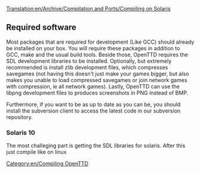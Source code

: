[[Translation:en/Archive/Compilation and Ports/Compiling on Solaris]]


==Required software==

Most packages that are required for development (Like GCC) should already be installed on your box. You will require these packages in addition to GCC, make and the usual build tools.
Beside those, OpenTTD requires the SDL development libraries to be installed. Optionally, but extremely recommended is install zlib development files, which compresses savegames (not having this doesn't just make your games bigger, but also makes you unable to load compressed savegames or join network games with compression, ie all network games).
Lastly, OpenTTD can use the libpng development files to produces screenshots in PNG instead of BMP.

Furthermore, if you want to be as up to date as you can be, you should install the subversion client to access the latest code in our subversion repository.

=== Solaris 10 ===

The most challeging part is getting the SDL libraries for solaris.
After this just compile like on linux

[[Category:en/Compiling OpenTTD]]